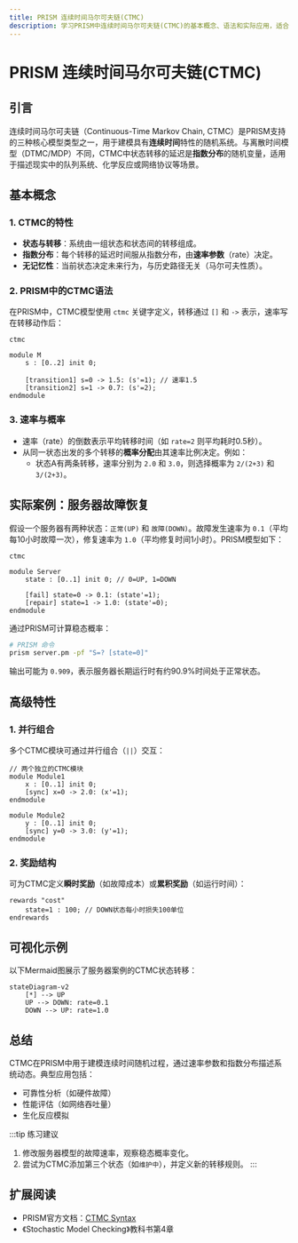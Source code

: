 ```yaml
---
title: PRISM 连续时间马尔可夫链(CTMC)
description: 学习PRISM中连续时间马尔可夫链(CTMC)的基本概念、语法和实际应用，适合概率模型检查的初学者。
---
```


# PRISM 连续时间马尔可夫链(CTMC)

## 引言
连续时间马尔可夫链（Continuous-Time Markov Chain, CTMC）是PRISM支持的三种核心模型类型之一，用于建模具有**连续时间**特性的随机系统。与离散时间模型（DTMC/MDP）不同，CTMC中状态转移的延迟是**指数分布**的随机变量，适用于描述现实中的队列系统、化学反应或网络协议等场景。

## 基本概念
### 1. CTMC的特性
- **状态与转移**：系统由一组状态和状态间的转移组成。
- **指数分布**：每个转移的延迟时间服从指数分布，由**速率参数**（rate）决定。
- **无记忆性**：当前状态决定未来行为，与历史路径无关（马尔可夫性质）。

### 2. PRISM中的CTMC语法
在PRISM中，CTMC模型使用 `ctmc` 关键字定义，转移通过 `[]` 和 `->` 表示，速率写在转移动作后：

```prism
ctmc

module M
    s : [0..2] init 0;

    [transition1] s=0 -> 1.5: (s'=1); // 速率1.5
    [transition2] s=1 -> 0.7: (s'=2);
endmodule
```

### 3. 速率与概率
- 速率（rate）的倒数表示平均转移时间（如 `rate=2` 则平均耗时0.5秒）。
- 从同一状态出发的多个转移的**概率分配**由其速率比例决定。例如：
  - 状态A有两条转移，速率分别为 `2.0` 和 `3.0`，则选择概率为 `2/(2+3)` 和 `3/(2+3)`。

## 实际案例：服务器故障恢复
假设一个服务器有两种状态：`正常(UP)` 和 `故障(DOWN)`。故障发生速率为 `0.1`（平均每10小时故障一次），修复速率为 `1.0`（平均修复时间1小时）。PRISM模型如下：

```prism
ctmc

module Server
    state : [0..1] init 0; // 0=UP, 1=DOWN

    [fail] state=0 -> 0.1: (state'=1);
    [repair] state=1 -> 1.0: (state'=0);
endmodule
```

通过PRISM可计算稳态概率：
```bash
# PRISM 命令
prism server.pm -pf "S=? [state=0]" 
```
输出可能为 `0.909`，表示服务器长期运行时有约90.9%时间处于正常状态。

## 高级特性
### 1. 并行组合
多个CTMC模块可通过并行组合（`||`）交互：
```prism
// 两个独立的CTMC模块
module Module1
    x : [0..1] init 0;
    [sync] x=0 -> 2.0: (x'=1);
endmodule

module Module2
    y : [0..1] init 0;
    [sync] y=0 -> 3.0: (y'=1);
endmodule
```

### 2. 奖励结构
可为CTMC定义**瞬时奖励**（如故障成本）或**累积奖励**（如运行时间）：
```prism
rewards "cost"
    state=1 : 100; // DOWN状态每小时损失100单位
endrewards
```

## 可视化示例
以下Mermaid图展示了服务器案例的CTMC状态转移：
```mermaid
stateDiagram-v2
    [*] --> UP
    UP --> DOWN: rate=0.1
    DOWN --> UP: rate=1.0
```

## 总结
CTMC在PRISM中用于建模连续时间随机过程，通过速率参数和指数分布描述系统动态。典型应用包括：
- 可靠性分析（如硬件故障）
- 性能评估（如网络吞吐量）
- 生化反应模拟

:::tip 练习建议
1. 修改服务器模型的故障速率，观察稳态概率变化。
2. 尝试为CTMC添加第三个状态（如`维护中`），并定义新的转移规则。
:::

## 扩展阅读
- PRISM官方文档：[CTMC Syntax](https://www.prismmodelchecker.org/manual/ThePRISMLanguage/ModelTypes)
- 《Stochastic Model Checking》教科书第4章
